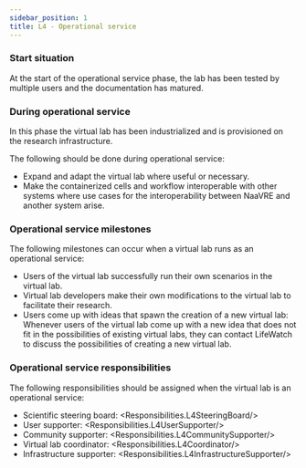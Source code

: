 ```yaml
---
sidebar_position: 1
title: L4 - Operational service
---
```


### Start situation
At the start of the operational service phase, the lab has been tested by multiple users and the documentation has matured.

### During operational service
In this phase the virtual lab has been industrialized and is provisioned on the research infrastructure.

The following should be done during operational service:

* Expand and adapt the virtual lab where useful or necessary.
* Make the containerized cells and workflow interoperable with other systems where use cases for the interoperability between NaaVRE and another system arise.

### Operational service milestones
The following milestones can occur when a virtual lab runs as an operational service:

* Users of the virtual lab successfully run their own scenarios in the virtual lab.
* Virtual lab developers make their own modifications to the virtual lab to facilitate their research.
* Users come up with ideas that spawn the creation of a new virtual lab:
Whenever users of the virtual lab come up with a new idea that does not fit in the possibilities of existing virtual labs,
they can contact LifeWatch to discuss the possibilities of creating a new virtual lab.

### Operational service responsibilities
The following responsibilities should be assigned when the virtual lab is an operational service:

* Scientific steering board: <Responsibilities.L4SteeringBoard/>
* User supporter: <Responsibilities.L4UserSupporter/>
* Community supporter: <Responsibilities.L4CommunitySupporter/>
* Virtual lab coordinator: <Responsibilities.L4Coordinator/>
* Infrastructure supporter: <Responsibilities.L4InfrastructureSupporter/>